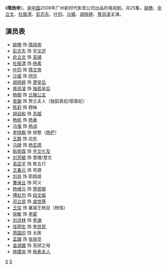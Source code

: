 《'''隋炀帝'''》，是[[中国|中国]]2008年广州新时代影音公司出品的电视剧。共25集，[[姚橹|姚橹]]、[[俞立文|俞立文]]、[[杜振清|杜振清]]、[[彭志东|彭志东]]、[[叶钧|叶钧]]、[[沙威|沙威]]、[[胡晓婷|胡晓婷]]、[[景凤凌|景凤凌]]主演。

==演员表==
*[[姚橹|姚橹]] 饰 [[隋炀帝|隋炀帝]]
*[[彭志东|彭志东]] 饰 [[宇文述|宇文述]]
*[[俞立文|俞立文]] 饰 [[高熲|高熲]]
*[[杜振清|杜振清]] 饰 [[杨素|杨素]]
*[[叶钧|叶钧]] 饰 [[隋文帝|隋文帝]]
*[[沙威|沙威]] 饰 [[宣华夫人|阿华]]
*[[胡晓婷|胡晓婷]] 饰 [[愍皇后|萧皇后]]
*[[景凤凌|景凤凌]] 饰 [[独孤皇后|独孤皇后]]
*[[杨御|杨御]] 饰 [[兰陵公主|兰陵公主]]
*[[吴韻|吴韻]] 饰 贺兰夫人（独狐貴妃/鄂貴妃）
*[[陈莉|陈莉]] 饰 野妹
*[[胡自和|胡自和]] 饰 [[苏威|苏威]] 
*[[杨帆|杨帆]] 饰 [[杨勇_(隋)|杨勇]]
*[[马强|马强]] 饰 [[杨谅|杨谅]]
*[[李晓枫|李晓枫]] 饰 铁憨（[[杨俨|杨俨]]）
*[[王群|王群]] 饰 庄彪
*[[马捷|马捷]] 饰 [[杨玄感|杨玄感]]
*[[耿晓霖|耿晓霖]] 饰 [[宇文化及|宇文化及]]
*[[刘芳毓|刘芳毓]] 饰 慧珊/慧文
*[[高亚平|高亚平]] 饰 焦五行
*[[王春元|王春元]] 饰 苟德
*[[刘潇潇|刘肖]] 饰 耶路提
*[[曹保业|曹保业]] 饰 阿义
*[[杨增元|杨增元]] 饰 [[贺若弼|贺若弼]]
*[[傅虹均|傅虹均]] 饰 [[段文振|段文振]]
*[[邓立民|邓立民]] 饰 [[虞世基|虞世基]]
*[[王往|王往]] 饰 襄城王杨显（杨恪）
*[[徐敏_(1974年)|徐敏]] 饰 [[李密_(隋朝)|李密]]
*[[刘洪林|刘洪林]] 饰 [[李渊|李渊]]
*[[任明生|任明生]] 饰 [[李世民|李世民]]
*[[蒋国印|蒋国印]] 饰 太医
*[[孟璐|孟璐]] 饰 [[张丽华|张丽华]]
*[[金淑媛|金淑媛]] 饰 高颎之母
*[[施建岚|施建岚]] 饰 [[郑祁耶|杨素夫人]]
{{2008年中國大陸古裝/民初電視劇}}
{{TV-stub}}
[[Category:2008年中國電視劇集|S]]
[[Category:隋朝背景电视剧|S]]